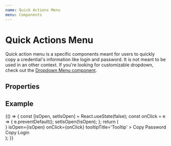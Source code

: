 ```yaml
---
name: Quick Actions Menu
menu: Components
---
```



# Quick Actions Menu

Quick action menu is a specific components meant for users to quickly copy
a credential's information like login and password.
It is not meant to be used in an other context. If you're looking for customizable dropdown,
check out the [Dropdown Menu component](./src-atoms-button-button).

## Properties

<Props of={QuickActionsMenu} />

## Example

<Playground>
  {() => {
    const [isOpen, setIsOpen] = React.useState(false);
    const onClick = e => {
      e.preventDefault();
      setIsOpen(!isOpen);
    };
    return (
      <div className='playground-style' style={{ height: '200px' }}>
        <QuickActionsMenu
          icon={<MoreIcon />}
          isOpen={isOpen}
          onClick={onClick}
          tooltipTitle='Tooltip'
        >
          <DropdownElement>Copy Password</DropdownElement>
          <DropdownElement>Copy Login</DropdownElement>
        </QuickActionsMenu>
      </div>
    );
  }}
</Playground>
